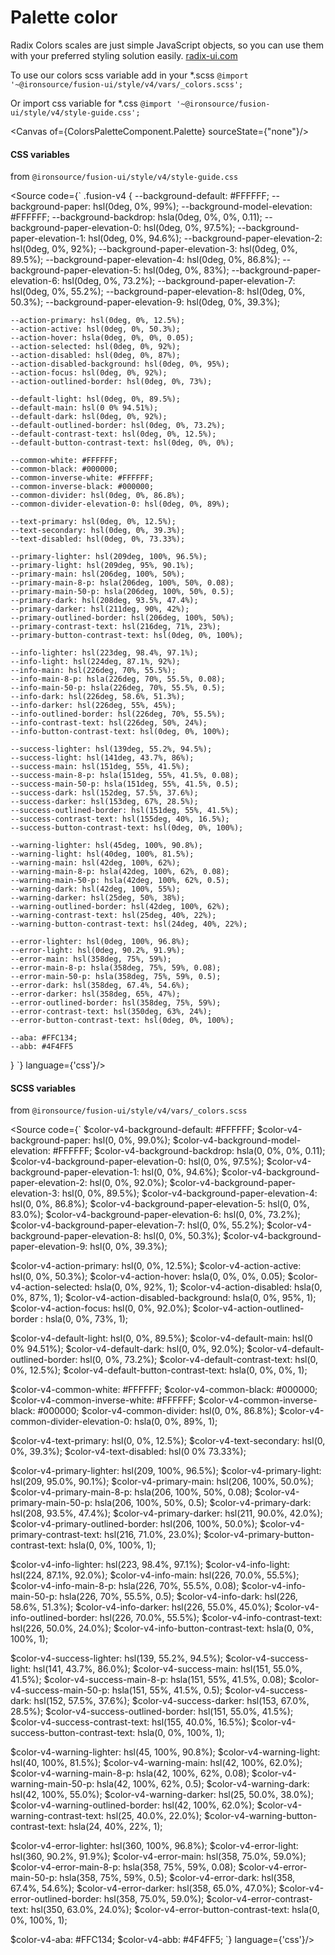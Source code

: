 
<Meta title="V4/Foundation/Palette colors"/>

# Palette color

Radix Colors scales are just simple JavaScript objects, so you can use them with your preferred styling solution easily. [radix-ui.com](https://www.radix-ui.com/colors)

To use our colors scss variable add in your *.scss
`@import '~@ironsource/fusion-ui/style/v4/vars/_colors.scss';`

Or import css variable for *.css
`@import '~@ironsource/fusion-ui/style/v4/style-guide.css';`

<Canvas of={ColorsPaletteComponent.Palette} sourceState={"none"}/>

#### CSS variables
from `@ironsource/fusion-ui/style/v4/style-guide.css`

<Source code={`
.fusion-v4 {
    --background-default: #FFFFFF;
    --background-paper: hsl(0deg, 0%, 99%);
    --background-model-elevation: #FFFFFF;
    --background-backdrop: hsla(0deg, 0%, 0%, 0.11);
    --background-paper-elevation-0: hsl(0deg, 0%, 97.5%);
    --background-paper-elevation-1: hsl(0deg, 0%, 94.6%);
    --background-paper-elevation-2: hsl(0deg, 0%, 92%);
    --background-paper-elevation-3: hsl(0deg, 0%, 89.5%);
    --background-paper-elevation-4: hsl(0deg, 0%, 86.8%);
    --background-paper-elevation-5: hsl(0deg, 0%, 83%);
    --background-paper-elevation-6: hsl(0deg, 0%, 73.2%);
    --background-paper-elevation-7: hsl(0deg, 0%, 55.2%);
    --background-paper-elevation-8: hsl(0deg, 0%, 50.3%);
    --background-paper-elevation-9: hsl(0deg, 0%, 39.3%);

    --action-primary: hsl(0deg, 0%, 12.5%);
    --action-active: hsl(0deg, 0%, 50.3%);
    --action-hover: hsla(0deg, 0%, 0%, 0.05);
    --action-selected: hsl(0deg, 0%, 92%);
    --action-disabled: hsl(0deg, 0%, 87%);
    --action-disabled-background: hsl(0deg, 0%, 95%);
    --action-focus: hsl(0deg, 0%, 92%);
    --action-outlined-border: hsl(0deg, 0%, 73%);

    --default-light: hsl(0deg, 0%, 89.5%);
    --default-main: hsl(0 0% 94.51%);
    --default-dark: hsl(0deg, 0%, 92%);
    --default-outlined-border: hsl(0deg, 0%, 73.2%);
    --default-contrast-text: hsl(0deg, 0%, 12.5%);
    --default-button-contrast-text: hsl(0deg, 0%, 0%);

    --common-white: #FFFFFF;
    --common-black: #000000;
    --common-inverse-white: #FFFFFF;
    --common-inverse-black: #000000;
    --common-divider: hsl(0deg, 0%, 86.8%);
    --common-divider-elevation-0: hsl(0deg, 0%, 89%);

    --text-primary: hsl(0deg, 0%, 12.5%);
    --text-secondary: hsl(0deg, 0%, 39.3%);
    --text-disabled: hsl(0deg, 0%, 73.33%);

    --primary-lighter: hsl(209deg, 100%, 96.5%);
    --primary-light: hsl(209deg, 95%, 90.1%);
    --primary-main: hsl(206deg, 100%, 50%);
    --primary-main-8-p: hsla(206deg, 100%, 50%, 0.08);
    --primary-main-50-p: hsla(206deg, 100%, 50%, 0.5);
    --primary-dark: hsl(208deg, 93.5%, 47.4%);
    --primary-darker: hsl(211deg, 90%, 42%);
    --primary-outlined-border: hsl(206deg, 100%, 50%);
    --primary-contrast-text: hsl(216deg, 71%, 23%);
    --primary-button-contrast-text: hsl(0deg, 0%, 100%);

    --info-lighter: hsl(223deg, 98.4%, 97.1%);
    --info-light: hsl(224deg, 87.1%, 92%);
    --info-main: hsl(226deg, 70%, 55.5%);
    --info-main-8-p: hsla(226deg, 70%, 55.5%, 0.08);
    --info-main-50-p: hsla(226deg, 70%, 55.5%, 0.5);
    --info-dark: hsl(226deg, 58.6%, 51.3%);
    --info-darker: hsl(226deg, 55%, 45%);
    --info-outlined-border: hsl(226deg, 70%, 55.5%);
    --info-contrast-text: hsl(226deg, 50%, 24%);
    --info-button-contrast-text: hsl(0deg, 0%, 100%);

    --success-lighter: hsl(139deg, 55.2%, 94.5%);
    --success-light: hsl(141deg, 43.7%, 86%);
    --success-main: hsl(151deg, 55%, 41.5%);
    --success-main-8-p: hsla(151deg, 55%, 41.5%, 0.08);
    --success-main-50-p: hsla(151deg, 55%, 41.5%, 0.5);
    --success-dark: hsl(152deg, 57.5%, 37.6%);
    --success-darker: hsl(153deg, 67%, 28.5%);
    --success-outlined-border: hsl(151deg, 55%, 41.5%);
    --success-contrast-text: hsl(155deg, 40%, 16.5%);
    --success-button-contrast-text: hsl(0deg, 0%, 100%);

    --warning-lighter: hsl(45deg, 100%, 90.8%);
    --warning-light: hsl(40deg, 100%, 81.5%);
    --warning-main: hsl(42deg, 100%, 62%);
    --warning-main-8-p: hsla(42deg, 100%, 62%, 0.08);
    --warning-main-50-p: hsla(42deg, 100%, 62%, 0.5);
    --warning-dark: hsl(42deg, 100%, 55%);
    --warning-darker: hsl(25deg, 50%, 38%);
    --warning-outlined-border: hsl(42deg, 100%, 62%);
    --warning-contrast-text: hsl(25deg, 40%, 22%);
    --warning-button-contrast-text: hsl(24deg, 40%, 22%);

    --error-lighter: hsl(0deg, 100%, 96.8%);
    --error-light: hsl(0deg, 90.2%, 91.9%);
    --error-main: hsl(358deg, 75%, 59%);
    --error-main-8-p: hsla(358deg, 75%, 59%, 0.08);
    --error-main-50-p: hsla(358deg, 75%, 59%, 0.5);
    --error-dark: hsl(358deg, 67.4%, 54.6%);
    --error-darker: hsl(358deg, 65%, 47%);
    --error-outlined-border: hsl(358deg, 75%, 59%);
    --error-contrast-text: hsl(350deg, 63%, 24%);
    --error-button-contrast-text: hsl(0deg, 0%, 100%);

    --aba: #FFC134;
    --abb: #4F4FF5
}
`} language={'css'}/>

#### SCSS variables
from `@ironsource/fusion-ui/style/v4/vars/_colors.scss`

<Source code={`
$color-v4-background-default: #FFFFFF;
$color-v4-background-paper: hsl(0, 0%, 99.0%);
$color-v4-background-model-elevation: #FFFFFF;
$color-v4-background-backdrop: hsla(0, 0%, 0%, 0.11);
$color-v4-background-paper-elevation-0: hsl(0, 0%, 97.5%);
$color-v4-background-paper-elevation-1: hsl(0, 0%, 94.6%);
$color-v4-background-paper-elevation-2: hsl(0, 0%, 92.0%);
$color-v4-background-paper-elevation-3: hsl(0, 0%, 89.5%);
$color-v4-background-paper-elevation-4: hsl(0, 0%, 86.8%);
$color-v4-background-paper-elevation-5: hsl(0, 0%, 83.0%);
$color-v4-background-paper-elevation-6: hsl(0, 0%, 73.2%);
$color-v4-background-paper-elevation-7: hsl(0, 0%, 55.2%);
$color-v4-background-paper-elevation-8: hsl(0, 0%, 50.3%);
$color-v4-background-paper-elevation-9: hsl(0, 0%, 39.3%);

$color-v4-action-primary: hsl(0, 0%, 12.5%);
$color-v4-action-active: hsl(0, 0%, 50.3%);
$color-v4-action-hover: hsla(0, 0%, 0%, 0.05);
$color-v4-action-selected: hsla(0, 0%, 92%, 1);
$color-v4-action-disabled: hsla(0, 0%, 87%, 1);
$color-v4-action-disabled-background: hsla(0, 0%, 95%, 1);
$color-v4-action-focus: hsl(0, 0%, 92.0%);
$color-v4-action-outlined-border  : hsla(0, 0%, 73%, 1);

$color-v4-default-light: hsl(0, 0%, 89.5%);
$color-v4-default-main: hsl(0 0% 94.51%);
$color-v4-default-dark: hsl(0, 0%, 92.0%);
$color-v4-default-outlined-border: hsl(0, 0%, 73.2%);
$color-v4-default-contrast-text: hsl(0, 0%, 12.5%);
$color-v4-default-button-contrast-text: hsla(0, 0%, 0%, 1);

$color-v4-common-white: #FFFFFF;
$color-v4-common-black: #000000;
$color-v4-common-inverse-white: #FFFFFF;
$color-v4-common-inverse-black: #000000;
$color-v4-common-divider: hsl(0, 0%, 86.8%);
$color-v4-common-divider-elevation-0: hsla(0, 0%, 89%, 1);

$color-v4-text-primary: hsl(0, 0%, 12.5%);
$color-v4-text-secondary: hsl(0, 0%, 39.3%);
$color-v4-text-disabled: hsl(0 0% 73.33%);

$color-v4-primary-lighter: hsl(209, 100%, 96.5%);
$color-v4-primary-light: hsl(209, 95.0%, 90.1%);
$color-v4-primary-main: hsl(206, 100%, 50.0%);
$color-v4-primary-main-8-p: hsla(206, 100%, 50%, 0.08);
$color-v4-primary-main-50-p: hsla(206, 100%, 50%, 0.5);
$color-v4-primary-dark: hsl(208, 93.5%, 47.4%);
$color-v4-primary-darker: hsl(211, 90.0%, 42.0%);
$color-v4-primary-outlined-border: hsl(206, 100%, 50.0%);
$color-v4-primary-contrast-text: hsl(216, 71.0%, 23.0%);
$color-v4-primary-button-contrast-text: hsla(0, 0%, 100%, 1);

$color-v4-info-lighter: hsl(223, 98.4%, 97.1%);
$color-v4-info-light: hsl(224, 87.1%, 92.0%);
$color-v4-info-main: hsl(226, 70.0%, 55.5%);
$color-v4-info-main-8-p: hsla(226, 70%, 55.5%, 0.08);
$color-v4-info-main-50-p: hsla(226, 70%, 55.5%, 0.5);
$color-v4-info-dark: hsl(226, 58.6%, 51.3%);
$color-v4-info-darker: hsl(226, 55.0%, 45.0%);
$color-v4-info-outlined-border: hsl(226, 70.0%, 55.5%);
$color-v4-info-contrast-text: hsl(226, 50.0%, 24.0%);
$color-v4-info-button-contrast-text: hsla(0, 0%, 100%, 1);

$color-v4-success-lighter: hsl(139, 55.2%, 94.5%);
$color-v4-success-light: hsl(141, 43.7%, 86.0%);
$color-v4-success-main: hsl(151, 55.0%, 41.5%);
$color-v4-success-main-8-p: hsla(151, 55%, 41.5%, 0.08);
$color-v4-success-main-50-p: hsla(151, 55%, 41.5%, 0.5);
$color-v4-success-dark: hsl(152, 57.5%, 37.6%);
$color-v4-success-darker: hsl(153, 67.0%, 28.5%);
$color-v4-success-outlined-border: hsl(151, 55.0%, 41.5%);
$color-v4-success-contrast-text: hsl(155, 40.0%, 16.5%);
$color-v4-success-button-contrast-text: hsla(0, 0%, 100%, 1);

$color-v4-warning-lighter: hsl(45, 100%, 90.8%);
$color-v4-warning-light: hsl(40, 100%, 81.5%);
$color-v4-warning-main: hsl(42, 100%, 62.0%);
$color-v4-warning-main-8-p: hsla(42, 100%, 62%, 0.08);
$color-v4-warning-main-50-p: hsla(42, 100%, 62%, 0.5);
$color-v4-warning-dark: hsl(42, 100%, 55.0%);
$color-v4-warning-darker: hsl(25, 50.0%, 38.0%);
$color-v4-warning-outlined-border: hsl(42, 100%, 62.0%);
$color-v4-warning-contrast-text: hsl(25, 40.0%, 22.0%);
$color-v4-warning-button-contrast-text: hsla(24, 40%, 22%, 1);

$color-v4-error-lighter: hsl(360, 100%, 96.8%);
$color-v4-error-light: hsl(360, 90.2%, 91.9%);
$color-v4-error-main: hsl(358, 75.0%, 59.0%);
$color-v4-error-main-8-p: hsla(358, 75%, 59%, 0.08);
$color-v4-error-main-50-p: hsla(358, 75%, 59%, 0.5);
$color-v4-error-dark: hsl(358, 67.4%, 54.6%);
$color-v4-error-darker: hsl(358, 65.0%, 47.0%);
$color-v4-error-outlined-border: hsl(358, 75.0%, 59.0%);
$color-v4-error-contrast-text: hsl(350, 63.0%, 24.0%);
$color-v4-error-button-contrast-text: hsla(0, 0%, 100%, 1);

$color-v4-aba: #FFC134;
$color-v4-abb: #4F4FF5;
`} language={'css'}/>
